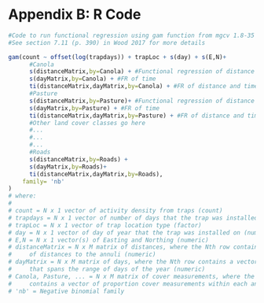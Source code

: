 \newpage

# Appendix B: R Code {-}

```r

#Code to run functional regression using gam function from mgcv 1.8-35 
#See section 7.11 (p. 390) in Wood 2017 for more details

gam(count ~ offset(log(trapdays)) + trapLoc + s(day) + s(E,N)+ 
      #Canola
      s(distanceMatrix,by=Canola) + #Functional regression of distance
      s(dayMatrix,by=Canola) + #FR of time
      ti(distanceMatrix,dayMatrix,by=Canola) + #FR of distance and time
      #Pasture
      s(distanceMatrix,by=Pasture)+ #Functional regression of distance
      s(dayMatrix,by=Pasture) + #FR of time 
      ti(distanceMatrix,dayMatrix,by=Pasture) + #FR of distance and time
      #Other land cover classes go here 
      #...
      #...
      #...
      #Roads
      s(distanceMatrix,by=Roads) + 
      s(dayMatrix,by=Roads)+ 
      ti(distanceMatrix,dayMatrix,by=Roads),
    family= 'nb'
)
# where:
#
# count = N x 1 vector of activity density from traps (count)
# trapdays = N x 1 vector of number of days that the trap was installed for (numeric)
# trapLoc = N x 1 vector of trap location type (factor)
# day = N x 1 vector of day of year that the trap was installed on (numeric)
# E,N = N x 1 vector(s) of Easting and Northing (numeric)
# distanceMatrix = N x M matrix of distances, where the Nth row contains a vector
#     of distances to the annuli (numeric)
# dayMatrix = N x M matrix of days, where the Nth row contains a vector of days 
#     that spans the range of days of the year (numeric)
# Canola, Pasture, ... = N x M matrix of cover measurements, where the Nth row
#     contains a vector of proportion cover measurements within each annulus (numeric)
# 'nb' = Negative binomial family
```